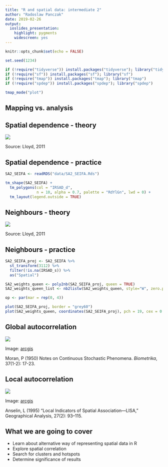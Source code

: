 ```yaml
---
title: "R and spatial data: intermediate 2"
author: "Radoslaw Panczak"
date: 2019-02-26
output: 
  ioslides_presentation: 
    highlight: pygments
    widescreen: yes
---
```


```r
knitr::opts_chunk$set(echo = FALSE)

set.seed(1234)

if (!require("tidyverse")) install.packages("tidyverse"); library("tidyverse")
if (!require("sf")) install.packages("sf"); library("sf")
if (!require("tmap")) install.packages("tmap"); library("tmap")
if (!require("spdep")) install.packages("spdep"); library("spdep")

tmap_mode("plot")
```

## Mapping vs. analysis


## Spatial dependence - theory

![](./images/spdep.PNG)

Source: Lloyd, 2011


## Spatial dependence - practice

```r
SA2_SEIFA <- readRDS("data/SA2_SEIFA.Rds")

tm_shape(SA2_SEIFA) +
  tm_polygons(col = "IRSAD_d", 
              n = 10, alpha = 0.7, palette = "RdYlGn", lwd = 0) +
  tm_layout(legend.outside = TRUE)
```

## Neighbours - theory

![](./images/queen.PNG)

Source: Lloyd, 2011


## Neighbours - practice

```r
SA2_SEIFA_proj <- SA2_SEIFA %>% 
  st_transform(3112) %>% 
  filter(!is.na(IRSAD_s)) %>% 
  as("Spatial")

SA2_weights_queen <- poly2nb(SA2_SEIFA_proj, queen = TRUE)
SA2_weights_queen_list <- nb2listw(SA2_weights_queen, style="W", zero.policy=TRUE)

op <- par(mar = rep(0, 4))

plot(SA2_SEIFA_proj, border = "grey60")
plot(SA2_weights_queen, coordinates(SA2_SEIFA_proj), pch = 19, cex = 0.6, add = TRUE)
```


## Global autocorrelation 

![](./images/global.gif)


Image: [arcgis](https://pro.arcgis.com/en/pro-app/tool-reference/spatial-statistics/cluster-and-outlier-analysis-anselin-local-moran-s.htm)

Moran, P (1950) Notes on Continuous Stochastic Phenomena. *Biometrika*, 37(1-2): 17-23.


## Local autocorrelation 

![](./images/lisa.png)

Image: [arcgis](https://pro.arcgis.com/en/pro-app/tool-reference/spatial-statistics/cluster-and-outlier-analysis-anselin-local-moran-s.htm)

Anselin, L (1995) "Local Indicators of Spatial Association—LISA," Geographical Analysis, 27(2): 93–115.


## What we are going to cover 

- Learn about alternative way of representing spatial data in R
- Explore spatial correlation
- Search for clusters and hotspots 
- Determine significance of results
